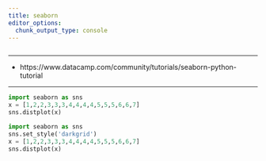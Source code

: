 ```yaml
---
title: seaborn
editor_options: 
  chunk_output_type: console
---
```


```r
```

*********************************************************************

* https://www.datacamp.com/community/tutorials/seaborn-python-tutorial  

*********************************************************************

```python
import seaborn as sns
x = [1,2,2,3,3,3,4,4,4,4,5,5,5,6,6,7]
sns.distplot(x)
```

```python
import seaborn as sns
sns.set_style('darkgrid')
x = [1,2,2,3,3,3,4,4,4,4,5,5,5,6,6,7]
sns.distplot(x)
```
